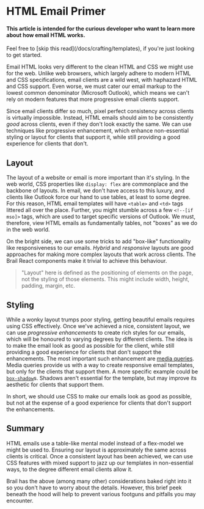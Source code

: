 
# HTML Email Primer

#### This article is intended for the curious developer who want to learn more about how email HTML works.

<Callout>
Feel free to [skip this read](/docs/crafting/templates), if you're just looking to get started.
</Callout>


Email HTML looks very different to the clean HTML and CSS we might use for the web. Unlike web browsers, which largely adhere to modern HTML and CSS specifications, email clients are a wild west, with haphazard HTML and CSS support. Even worse, we must cater our email markup to the lowest common denominator (Microsoft Outlook), which means we can't rely on modern features that more progressive email clients support.

Since email clients differ so much, pixel perfect consistency across clients is virtually impossible. Instead, HTML emails should aim to be consistently _good_ across clients, even if they don't look exactly the same. We can use techniques like progressive enhancement, which enhance non-essential styling or layout for clients that support it, while still providing a good experience for clients that don't.

## Layout


The layout of a website or email is more important than it's styling. In the web world, CSS properties like `display: flex` are commonplace and the backbone of layouts. In email, we don't have access to this luxury, and clients like Outlook force our hand to use tables, at least to some degree. For this reason, HTML email templates will have `<table>` and `<td>` tags littered all over the place. Further, you might stumble across a few `<!--[if mso]>` tags, which are used to target specific versions of Outlook. We must, therefore, view HTML emails as fundamentally tables, not "boxes" as we do in the web world. 

On the bright side, we can use some tricks to add "box-like" functionality like responsiveness to our emails. _Hybrid_ and _responsive_ layouts are good approaches for making more complex layouts that work across clients. The Brail React components make it trivial to achieve this behaviour.

> "Layout" here is defined as the positioning of elements on the page, not the styling of those elements. This might include width, height, padding, margin, etc.

## Styling

While a wonky layout trumps poor styling, getting beautiful emails requires using CSS effectively. Once we've achieved a nice, consistent layout, we can use _progressive enhancements_ to create rich styles for our emails, which will be honoured to varying degrees by different clients. The idea is to make the email look as good as possible for the client, while still providing a good experience for clients that don't support the enhancements. The most important such enhancement are [media queries](https://www.caniemail.com/features/css-at-media/). Media queries provide us with a way to create responsive email templates, but only for the clients that support them. A more specific example could be [`box-shadow`](https://www.caniemail.com/features/css-at-media/)s. Shadows aren't essential for the template, but may improve its aesthetic for clients that support them.

In short, we should use CSS to make our emails look as good as possible, but not at the expense of a good experience for clients that don't support the enhancements.

## Summary

HTML emails use a table-like mental model instead of a flex-model we might be used to. Ensuring our layout is approximately the same across clients is critical. Once a consistent layout has been achieved, we can use CSS features with mixed support to jazz up our templates in non-essential ways, to the degree different email clients allow it.

Brail has the above (among many other) considerations baked right into it so you don't have to worry about the details. However, this brief peek beneath the hood will help to prevent various footguns and pitfalls you may encounter.